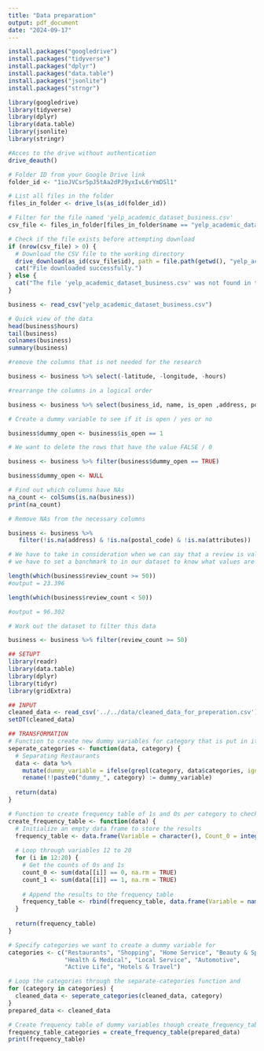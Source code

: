```yaml
---
title: "Data preparation"
output: pdf_document
date: "2024-09-17"
---
```


```r

install.packages("googledrive")
install.packages("tidyverse")
install.packages("dplyr")
install.packages("data.table")
install.packages("jsonlite")
install.packages("strngr")
```

```r
library(googledrive)
library(tidyverse)
library(dplyr)
library(data.table)
library(jsonlite)
library(stringr)
```


```r

#Acces to the drive without authentication
drive_deauth()

# Folder ID from your Google Drive link
folder_id <- "1ioJVCsr5pJ5tAa2dPJ9yxIvL6rYmDSl1"

# List all files in the folder
files_in_folder <- drive_ls(as_id(folder_id))

# Filter for the file named 'yelp_academic_dataset_business.csv'
csv_file <- files_in_folder[files_in_folder$name == "yelp_academic_dataset_business.csv", ]

# Check if the file exists before attempting download
if (nrow(csv_file) > 0) {
  # Download the CSV file to the working directory
  drive_download(as_id(csv_file$id), path = file.path(getwd(), "yelp_academic_dataset_business.csv"), overwrite = TRUE)
  cat("File downloaded successfully.")
} else {
  cat("The file 'yelp_academic_dataset_business.csv' was not found in the folder.")
}

```

```r
business <- read_csv("yelp_academic_dataset_business.csv")

```


```r

# Quick view of the data
head(business$hours)
tail(business)
colnames(business)
summary(business)

```

```r

#remove the columns that is not needed for the research

business <- business %>% select(-latitude, -longitude, -hours)

#rearrange the columns in a logical order

business <- business %>% select(business_id, name, is_open ,address, postal_code, city, state, categories, review_count, stars, attributes)

```

```r
# Create a dummy variable to see if it is open / yes or no

business$dummy_open <- business$is_open == 1

# We want to delete the rows that have the value FALSE / 0

business <- business %>% filter(business$dummy_open == TRUE)

business$dummy_open <- NULL

```

```r
# Find out which columns have NAs
na_count <- colSums(is.na(business))
print(na_count)

# Remove NAs from the necessary columns

business <- business %>%
   filter(!is.na(address) & !is.na(postal_code) & !is.na(attributes))

```

```r
# We have to take in consideration when we can say that a review is valid.
# we have to set a banchmark to in our dataset to know what values are valid. 

length(which(business$review_count >= 50))
#output = 23.396

length(which(business$review_count < 50))

#output = 96.302

# Work out the dataset to filter this data

business <- business %>% filter(review_count >= 50)

```


```r
## SETUPT
library(readr)
library(data.table)
library(dplyr)
library(tidyr)
library(gridExtra)

## INPUT
cleaned_data <- read_csv('../../data/cleaned_data_for_preperation.csv')
setDT(cleaned_data)

## TRANSFORMATION
# Function to create new dummy variables for category that is put in it
seperate_categories <- function(data, category) {
  # Separating Restaurants
  data <- data %>%
    mutate(dummy_variable = ifelse(grepl(category, data$categories, ignore.case = TRUE), 1, 0)) %>%
    rename(!!paste0("dummy_", category) := dummy_variable) 
  
  return(data)
}

# Function to create frequency table of 1s and 0s per category to check validity of the sample
create_frequency_table <- function(data) {
  # Initialize an empty data frame to store the results
  frequency_table <- data.frame(Variable = character(), Count_0 = integer(), Count_1 = integer(), stringsAsFactors = FALSE)
  
  # Loop through variables 12 to 20
  for (i in 12:20) {
    # Get the counts of 0s and 1s
    count_0 <- sum(data[[i]] == 0, na.rm = TRUE)
    count_1 <- sum(data[[i]] == 1, na.rm = TRUE)
    
    # Append the results to the frequency table
    frequency_table <- rbind(frequency_table, data.frame(Variable = names(data)[i], Count_0 = count_0, Count_1 = count_1))
  }
  
  return(frequency_table)
}

# Specify categories we want to create a dummy variable for
categories <- c("Restaurants", "Shopping", "Home Service", "Beauty & Spas", 
                "Health & Medical", "Local Service", "Automotive", 
                "Active Life", "Hotels & Travel")

# Loop the categories through the separate-categories function and 
for (category in categories) {
  cleaned_data <- seperate_categories(cleaned_data, category)
}
prepared_data <- cleaned_data

# Create frequency table of dummy variables though create_frequency_table
frequency_table_categories = create_frequency_table(prepared_data)
print(frequency_table)

```


```r

```

